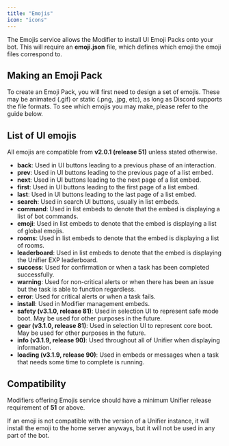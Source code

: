 ```yaml
---
title: "Emojis"
icon: "icons"
---
```


The Emojis service allows the Modifier to install UI Emoji Packs onto your bot. This will require an **emoji.json** file, which defines which emoji the emoji files correspond to.

## Making an Emoji Pack

To create an Emoji Pack, you will first need to design a set of emojis. These may be animated (.gif) or static (.png, .jpg, etc), as long as Discord supports the file formats. To see which emojis you may make, please refer to the guide below.

## List of UI emojis

All emojis are compatible from **v2.0.1 (release 51)** unless stated otherwise.

* **back**: Used in UI buttons leading to a previous phase of an interaction.
* **prev**: Used in UI buttons leading to the previous page of a list embed.
* **next**: Used in UI buttons leading to the next page of a list embed.
* **first**: Used in UI buttons leading to the first page of a list embed.
* **last**: Used in UI buttons leading to the last page of a list embed.
* **search**: Used in search UI buttons, usually in list embeds.
* **command**: Used in list embeds to denote that the embed is displaying a list of bot commands.
* **emoji**: Used in list embeds to denote that the embed is displaying a list of global emojis.
* **rooms**: Used in list embeds to denote that the embed is displaying a list of rooms.
* **leaderboard**: Used in list embeds to denote that the embed is displaying the Unifier EXP leaderboard.
* **success**: Used for confirmation or when a task has been completed successfully.
* **warning**: Used for non-critical alerts or when there has been an issue but the task is able to function regardless.
* **error**: Used for critical alerts or when a task fails.
* **install**: Used in Modifier management embeds.
* **safety (v3.1.0, release 81)**: Used in selection UI to represent safe mode boot. May be used for other purposes in the future.
* **gear (v3.1.0, release 81)**: Used in selection UI to represent core boot. May be used for other purposes in the future.
* **info (v3.1.9, release 90)**: Used throughout all of Unifier when displaying information.
* **loading (v3.1.9, release 90)**: Used in embeds or messages when a task that needs some time to complete is running.

## Compatibility

Modifiers offering Emojis service should have a minimum Unifier release requirement of **51** or above.

If an emoji is not compatible with the version of a Unifier instance, it will install the emoji to the home server anyways, but it will not be used in any part of the bot.
